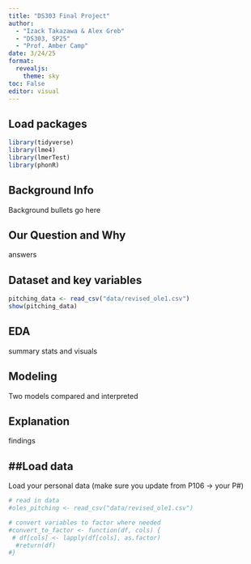 ```yaml
---
title: "DS303 Final Project"
author: 
  - "Izack Takazawa & Alex Greb"
  - "DS303, SP25"
  - "Prof. Amber Camp"
date: 3/24/25
format: 
  revealjs:
    theme: sky
toc: False
editor: visual
---
```


## Load packages

```r
library(tidyverse) 
library(lme4) 
library(lmerTest)
library(phonR)
```

## Background Info

Background bullets go here

## Our Question and Why

answers

## Dataset and key variables

```r
pitching_data <- read_csv("data/revised_ole1.csv")
show(pitching_data)
```

## EDA

summary stats and visuals

## Modeling

Two models compared and interpreted

## Explanation

findings

## ##Load data

Load your personal data (make sure you update from P106 -\> your P#)

```r
# read in data
#oles_pitching <- read_csv("data/revised_ole1.csv")

# convert variables to factor where needed
#convert_to_factor <- function(df, cols) {
 # df[cols] <- lapply(df[cols], as.factor)
  #return(df)
#}
```
